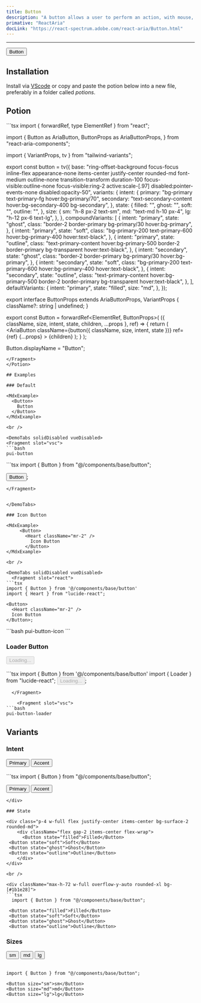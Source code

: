 ```yaml
---
title: Button
description: "A button allows a user to perform an action, with mouse, touch, and keyboard interactions."
primative: "ReactAria"
docLink: "https://react-spectrum.adobe.com/react-aria/Button.html"
---
```


---


<MdxExample>
  <Button >
    Button
  </Button>
</MdxExample>

## Installation

Install via [VScode](/docs/getting-started/vsc) or copy and paste the potion below into a new file, preferably in a folder called *potions*.

## Potion 

<Potion>
<Fragment slot="contentSlot">
```tsx
import { forwardRef, type ElementRef } from "react";

import {
  Button as AriaButton,
  ButtonProps as AriaButtonProps,
} from "react-aria-components";

import { VariantProps, tv } from "tailwind-variants";

export const button = tv({
  base: "ring-offset-background focus-focus inline-flex appearance-none items-center justify-center rounded-md font-medium outline-none transition-transform  duration-100 focus-visible:outline-none focus-visible:ring-2 active:scale-[.97] disabled:pointer-events-none disabled:opacity-50",
  variants: {
    intent: {
      primary: "bg-primary text-primary-fg hover:bg-primary/70",
      secondary: "text-secondary-content hover:bg-secondary-400 bg-secondary",
    },
    state: {
      filled: "",
      ghost: "",
      soft: "",
      outline: "",
    },
    size: {
      sm: "h-8 px-2 text-sm",
      md: "text-md h-10 px-4",
      lg: "h-12 px-6 text-lg",
    },
  },
  compoundVariants: [
    {
      intent: "primary",
      state: "ghost",
      class: "border-2 border-primary bg-primary/30 hover:bg-primary",
    },
    {
      intent: "primary",
      state: "soft",
      class:
        "bg-primary-200 text-primary-600 hover:bg-primary-400 hover:text-black",
    },
    {
      intent: "primary",
      state: "outline",
      class:
        "text-primary-content hover:bg-primary-500 border-2 border-primary bg-transparent hover:text-black",
    },
    {
      intent: "secondary",
      state: "ghost",
      class: "border-2 border-primary bg-primary/30 hover:bg-primary",
    },
    {
      intent: "secondary",
      state: "soft",
      class:
        "bg-primary-200 text-primary-600 hover:bg-primary-400 hover:text-black",
    },
    {
      intent: "secondary",
      state: "outline",
      class:
        "text-primary-content hover:bg-primary-500 border-2 border-primary bg-transparent hover:text-black",
    },
  ],
  defaultVariants: {
    intent: "primary",
    state: "filled",
    size: "md",
  },
});

export interface ButtonProps
  extends AriaButtonProps,
    VariantProps<typeof button> {
  className?: string | undefined;
}

export const Button = forwardRef<ElementRef<typeof AriaButton>, ButtonProps>(
  ({ className, size, intent, state, children, ...props }, ref) => {
    return (
      <AriaButton
        className={button({ className, size, intent, state })}
        ref={ref}
        {...props}
      >
        {children}
      </AriaButton>
    );
  }
);

Button.displayName = "Button";

```
</Fragment>
</Potion>

## Examples 
 
### Default

<MdxExample>
  <Button>
    Button
  </Button>
</MdxExample>

<br />

<DemoTabs solidDisabled vueDisabled>
<Fragment slot="vsc">
```bash
pui-button
```
</Fragment>

<Fragment slot="react">
```tsx
import { Button } from "@/components/base/button";

<Button>Button</Button>;

```
</Fragment>


</DemoTabs>

### Icon Button

<MdxExample>
     <Button>
       <Heart className="mr-2" />
         Icon Button
       </Button>
</MdxExample>

<br />

<DemoTabs solidDisabled vueDisabled>
  <Fragment slot="react">
```tsx
import { Button } from '@/components/base/button'
import { Heart } from "lucide-react";

<Button>
  <Heart className="mr-2" />
  Icon Button
</Button>;

```
</Fragment>

<Fragment slot="vsc">
```bash
pui-button-icon
```
</Fragment>
</DemoTabs>

### Loader Button

<div class="p-4 w-full flex justify-center items-center bg-surface-2 rounded-md">
    <div class="flex gap-2 items-center">
      <Button disabled>
        <Loader className="mr-2 h-4 w-4 animate-spin" />
          Loading...
      </Button>
    </div>
</div>

<br />

<DemoTabs solidDisabled vueDisabled>
  <Fragment slot="react">
```tsx
import { Button } from '@/components/base/button'
import { Loader } from "lucide-react";

<Button disabled>
  <Loader className="mr-2 h-4 w-4 animate-spin" />
  Loading...
</Button>;

```
  </Fragment>

    <Fragment slot="vsc">
```bash
pui-button-loader
```
  </Fragment>
</DemoTabs>

## Variants

### Intent

<div class="p-4 w-full flex justify-center items-center bg-surface-2 rounded-md">
    <div className="flex gap-2 items-center">
     <Button intent="primary">Primary</Button>
<Button intent="secondary">Accent</Button>
    </div>
</div>

<br />

<div className="max-h-72 w-full overflow-y-auto rounded-xl bg-[#1b1e28]">
```tsx
import { Button } from "@/components/base/button";

<Button intent="primary">Primary</Button>
<Button intent="secondary">Accent</Button>
```
</div>

### State 

<div class="p-4 w-full flex justify-center items-center bg-surface-2 rounded-md">
    <div className="flex gap-2 items-center flex-wrap">
      <Button state="filled">Filled</Button>
 <Button state="soft">Soft</Button>
 <Button state="ghost">Ghost</Button>
 <Button state="outline">Outline</Button>
    </div>
</div>

<br />

<div className="max-h-72 w-full overflow-y-auto rounded-xl bg-[#1b1e28]">
```tsx
  import { Button } from "@/components/base/button";

 <Button state="filled">Filled</Button>
 <Button state="soft">Soft</Button>
 <Button state="ghost">Ghost</Button>
 <Button state="outline">Outline</Button>
```
</div>

### Sizes

<div class="p-4 w-full flex justify-center items-center bg-surface-2 rounded-md">
    <div className="flex gap-2 items-center">
     <Button size="sm">sm</Button>
<Button size="md">md</Button>
<Button size="lg">lg</Button>
    </div>
</div>

<br />


```tsx
import { Button } from "@/components/base/button";

<Button size="sm">sm</Button>
<Button size="md">md</Button>
<Button size="lg">lg</Button>
```
